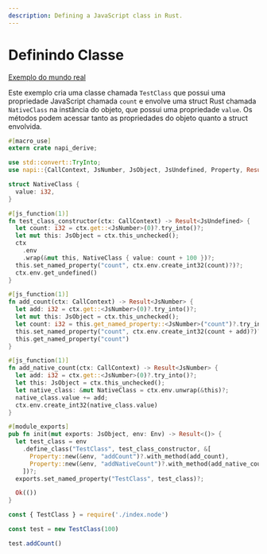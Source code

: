 ```yaml
---
description: Defining a JavaScript class in Rust.
---
```


# Definindo Classe

[Exemplo do mundo real](https://github.com/Brooooooklyn/skia-rs/blob/main/src/ctx.rs#L30)

Este exemplo cria uma classe chamada `TestClass` que possui uma propriedade JavaScript chamada `count` e envolve uma struct Rust chamada `NativeClass` na instância do objeto, que possui uma propriedade `value`. Os métodos podem acessar tanto as propriedades do objeto quanto a struct envolvida.

```rust filename="lib.rs"
#[macro_use]
extern crate napi_derive;

use std::convert::TryInto;
use napi::{CallContext, JsNumber, JsObject, JsUndefined, Property, Result, Env};

struct NativeClass {
  value: i32,
}

#[js_function(1)]
fn test_class_constructor(ctx: CallContext) -> Result<JsUndefined> {
  let count: i32 = ctx.get::<JsNumber>(0)?.try_into()?;
  let mut this: JsObject = ctx.this_unchecked();
  ctx
    .env
    .wrap(&mut this, NativeClass { value: count + 100 })?;
  this.set_named_property("count", ctx.env.create_int32(count)?)?;
  ctx.env.get_undefined()
}

#[js_function(1)]
fn add_count(ctx: CallContext) -> Result<JsNumber> {
  let add: i32 = ctx.get::<JsNumber>(0)?.try_into()?;
  let mut this: JsObject = ctx.this_unchecked();
  let count: i32 = this.get_named_property::<JsNumber>("count")?.try_into()?;
  this.set_named_property("count", ctx.env.create_int32(count + add)?)?;
  this.get_named_property("count")
}

#[js_function(1)]
fn add_native_count(ctx: CallContext) -> Result<JsNumber> {
  let add: i32 = ctx.get::<JsNumber>(0)?.try_into()?;
  let this: JsObject = ctx.this_unchecked();
  let native_class: &mut NativeClass = ctx.env.unwrap(&this)?;
  native_class.value += add;
  ctx.env.create_int32(native_class.value)
}

#[module_exports]
pub fn init(mut exports: JsObject, env: Env) -> Result<()> {
  let test_class = env
    .define_class("TestClass", test_class_constructor, &[
      Property::new(&env, "addCount")?.with_method(add_count),
      Property::new(&env, "addNativeCount")?.with_method(add_native_count),
    ])?;
  exports.set_named_property("TestClass", test_class)?;

  Ok(())
}
```

```js
const { TestClass } = require('./index.node')

const test = new TestClass(100)

test.addCount()
```
